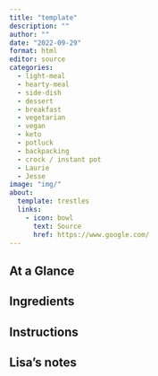 ```yaml
---
title: "template"
description: ""
author: ""
date: "2022-09-29"
format: html
editor: source
categories:
  - light-meal
  - hearty-meal
  - side-dish
  - dessert
  - breakfast
  - vegetarian
  - vegan
  - keto
  - potluck
  - backpacking
  - crock / instant pot
  - Laurie
  - Jesse
image: "img/"
about:
  template: trestles
  links:
    - icon: bowl
      text: Source
      href: https://www.google.com/
---
```


## At a Glance


## Ingredients


## Instructions


## Lisa's notes


